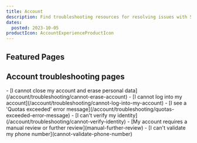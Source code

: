 ```yaml
---
title: Account
description: Find troubleshooting resources for resolving issues with Scaleway accounts.
dates:
  posted: 2023-10-05
productIcon: AccountExperienceProductIcon
---
```


<ProductHeader
  productName="Account troubleshooting"
  productLogo="accountExperience"
  description="Discover how to solve the most common issues in Scaleway account management."
/>

## Featured Pages

<Grid>
    <Card
      title="Account FAQ"
      description="General info on Scaleway accounts."
      url="/account/faq/"
      label="See more"
    />
    <Card
      title="How to manage your personal data"
      description="Manage personal data under GDPR."
      url="/account/how-to/manage-my-personal-data-gdpr"
      label="See more"
    />
    <Card
      title="How to recover a lost password"
      description="Recover a lost password for your account."
      url="/account/how-to/recover-a-lost-password/"
      label="See more"
    />
</Grid>
<Grid>
    <Card
      title="How to report abuse incidents"
      description="Report abuse incidents related to Scaleway accounts."
      url="/account/how-to/report-abuse"
      label="See more"
    />
    <Card
      title="Subscribing to Scaleway status updates"
      description="Learn how to subscribe to Scaleway status updates"
      url="/account/reference-content/scaleway-status-updates/"
      label="See more"
    />
</Grid>

## Account troubleshooting pages

<LinksList>
  - [I cannot close my account and erase personal data](/account/troubleshooting/cannot-erase-account)
  - [I cannot log into my account](/account/troubleshooting/cannot-log-into-my-account)
  - [I see a 'Quotas exceeded' error message](/account/troubleshooting/quotas-exceeded-error-message)
  - [I can't verify my identity](/account/troubleshooting/cannot-verify-identity)
  - [My account requires a manual review or further review](manual-further-review)
  - [I can't validate my phone number](cannot-validate-phone-number)
</LinksList>